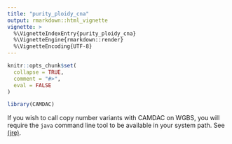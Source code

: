 ```yaml
---
title: "purity_ploidy_cna"
output: rmarkdown::html_vignette
vignette: >
  %\VignetteIndexEntry{purity_ploidy_cna}
  %\VignetteEngine{rmarkdown::render}
  %\VignetteEncoding{UTF-8}
---
```


```r
knitr::opts_chunk$set(
  collapse = TRUE,
  comment = "#>",
  eval = FALSE
)
```

```r
library(CAMDAC)
```

If you wish to call copy number variants with CAMDAC on WGBS, you will require the `java` command line tool to be available in your system path. See [(jre)](https://openjdk.org/).
